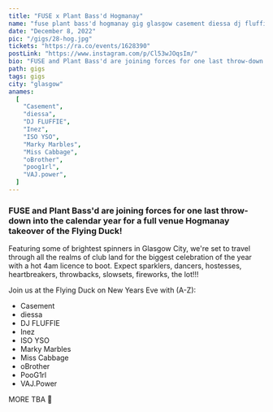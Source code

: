 ---
title: "FUSE x Plant Bass'd Hogmanay"
name: "fuse plant bass'd hogmanay gig glasgow casement diessa dj fluffie inez iso yso marky marbles miss cabbage poog1rl oBrother oisin vaj.power"
date: "December 8, 2022"
pic: "/gigs/28-hog.jpg"
tickets: "https://ra.co/events/1628390"
postLink: "https://www.instagram.com/p/Cl53wJOqsIm/"
bio: "FUSE and Plant Bass'd are joining forces for one last throw-down into the calendar year for a full venue Hogmanay takeover of the Flying Duck!"
path: gigs
tags: gigs
city: "glasgow"
anames:
  [
    "Casement",
    "diessa",
    "DJ FLUFFIE",
    "Inez",
    "ISO YSO",
    "Marky Marbles",
    "Miss Cabbage",
    "oBrother",
    "poog1rl",
    "VAJ.power",
  ]
---

### FUSE and Plant Bass'd are joining forces for one last throw-down into the calendar year for a full venue Hogmanay takeover of the Flying Duck!

Featuring some of brightest spinners in Glasgow City, we're set to travel through all the realms of club land for the biggest celebration of the year with a hot 4am licence to boot. Expect sparklers, dancers, hostesses, heartbreakers, throwbacks, slowsets, fireworks, the lot!!!

Join us at the Flying Duck on New Years Eve with (A-Z):

- Casement
- diessa
- DJ FLUFFIE
- Inez
- ISO YSO
- Marky Marbles
- Miss Cabbage
- oBrother
- PooG1rl
- VAJ.Power

MORE TBA 🌱
